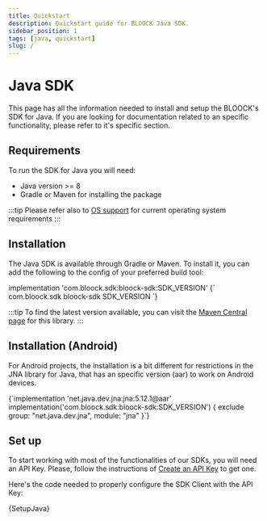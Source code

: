 ```yaml
---
title: Quickstart
description: Quickstart guide for BLOOCK Java SDK.
sidebar_position: 1
tags: [java, quickstart]
slug: /
---
```



# Java SDK

This page has all the information needed to install and setup the BLOOCK's SDK for Java. If you are looking for documentation related to an specific functionality, please refer to it's specific section.

## Requirements

To run the SDK for Java you will need:

- Java version >= 8
- Gradle or Maven for installing the package

:::tip
Please refer also to [OS support](./os-support.mdx) for current operating system requirements
:::

## Installation

The Java SDK is available through Gradle or Maven. To install it, you can add the following to the config of your preferred build tool:

<Tabs>
  <TabItem value="gradle" label="Gradle">
    <CodeBlock language="groovy">
      implementation 'com.bloock.sdk:bloock-sdk:SDK_VERSION'
    </CodeBlock>
  </TabItem>
  <TabItem value="maven" label="Maven">
    <CodeBlock language="xml">
      {`<dependency>
  <groupId>com.bloock.sdk</groupId>
  <artifactId>bloock-sdk</artifactId>
  <version>SDK_VERSION</version>
</dependency>`}
    </CodeBlock>
  </TabItem>
</Tabs>

:::tip
To find the latest version available, you can visit the [Maven Central page](https://search.maven.org/artifact/com.bloock.sdk/bloock-sdk) for this library.
:::

## Installation (Android)

For Android projects, the installation is a bit different for restrictions in the JNA library for Java, that has an specific version (aar) to work on Android devices.

<CodeBlock language="groovy">
  {`implementation 'net.java.dev.jna:jna:5.12.1@aar'
implementation('com.bloock.sdk:bloock-sdk:SDK_VERSION') { 
  exclude group: "net.java.dev.jna", module: "jna" 
}`}
</CodeBlock>

## Set up

To start working with most of the functionalities of our SDKs, you will need an API Key. Please, follow the instructions of [Create an API Key](../../guides/platform/create-api-key) to get one.

Here's the code needed to properly configure the SDK Client with the API Key:


<CodeBlock language="java">{SetupJava}</CodeBlock>
